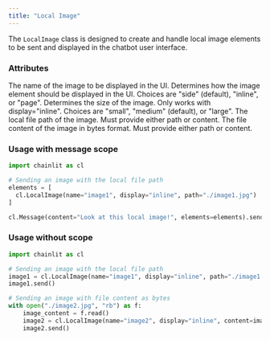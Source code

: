 ```yaml
---
title: "Local Image"
---
```


The `LocalImage` class is designed to create and handle local image elements to be sent and displayed in the chatbot user interface.

### Attributes

<ParamField path="name" type="str">
  The name of the image to be displayed in the UI.
</ParamField>

<ParamField path="display" type="ElementDisplay" optional>
  Determines how the image element should be displayed in the UI. Choices are
  "side" (default), "inline", or "page".
</ParamField>

<ParamField path="size" type="ElementSize" optional>
  Determines the size of the image. Only works with display="inline". Choices
  are "small", "medium" (default), or "large".
</ParamField>

<ParamField path="path" type="str" optional>
  The local file path of the image. Must provide either path or content.
</ParamField>

<ParamField path="content" type="bytes" optional>
  The file content of the image in bytes format. Must provide either path or
  content.
</ParamField>

### Usage with message scope

```python Code Example
import chainlit as cl

# Sending an image with the local file path
elements = [
  cl.LocalImage(name="image1", display="inline", path="./image1.jpg")
]

cl.Message(content="Look at this local image!", elements=elements).send()
```

### Usage without scope

```python Code Example
import chainlit as cl

# Sending an image with the local file path
image1 = cl.LocalImage(name="image1", display="inline", path="./image1.jpg")
image1.send()

# Sending an image with file content as bytes
with open("./image2.jpg", "rb") as f:
    image_content = f.read()
    image2 = cl.LocalImage(name="image2", display="inline", content=image_content)
    image2.send()
```

